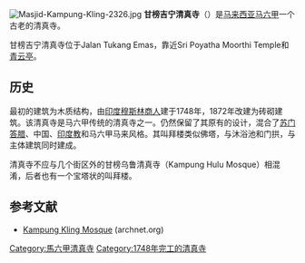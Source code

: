 [[Image:Masjid-Kampung-Kling-2326.jpg|thumb]]
'''甘榜吉宁清真寺'''（{{lang-ms|Masjid Kampung Kling}}）是[[马来西亚|马来西亚]][[马六甲|马六甲]]一个古老的清真寺。

甘榜吉宁清真寺位于Jalan Tukang Emas，靠近Sri Poyatha Moorthi Temple和[[青云亭|青云亭]]。

==历史==
最初的建筑为木质结构，由[[印度|印度]][[穆斯林|穆斯林]][[商人|商人]]建于1748年，1872年改建为砖砌建筑。该清真寺是马六甲传统的清真寺之一。仍然保留了其原有的设计，混合了[[苏门答腊|苏门答腊]]、中国、[[印度教|印度教]]和马六甲马来风格。其叫拜楼类似佛塔，与沐浴池和门拱，与主体建筑同时建成。

清真寺不应与几个街区外的甘榜乌鲁清真寺（Kampung Hulu Mosque）相混淆，后者也有一个宝塔状的叫拜楼。

== 参考文献 ==
{{commons category|Kampung Kling Mosque}}
* [https://web.archive.org/web/20080929132105/http://archnet.org/library/sites/one-site.jsp?site_id=7483 Kampung Kling Mosque] (archnet.org)

{{coord|display=title}}
{{馬來西亞清真寺}}

[[Category:馬六甲清真寺|Category:馬六甲清真寺]]
[[Category:1748年完工的清真寺|Category:1748年完工的清真寺]]
{{Malaysia-stub}}
{{Mosque-stub}}